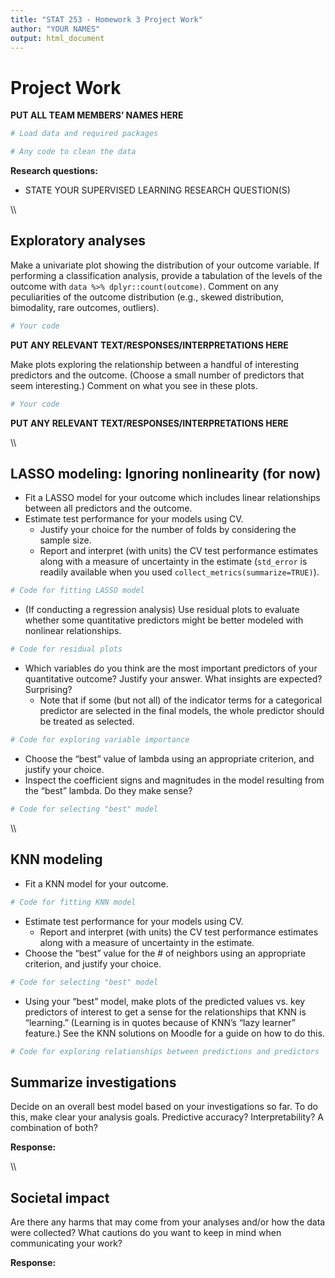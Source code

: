 ```yaml
---
title: "STAT 253 - Homework 3 Project Work"
author: "YOUR NAMES"
output: html_document
---
```


# Project Work

**PUT ALL TEAM MEMBERS' NAMES HERE**

```r
# Load data and required packages
```

```r
# Any code to clean the data
```

**Research questions:**

- STATE YOUR SUPERVISED LEARNING RESEARCH QUESTION(S)





\\\\ <!-- These slashes are line breaks that make the HTML more readable. -->





## Exploratory analyses

Make a univariate plot showing the distribution of your outcome variable. If performing a classification analysis, provide a tabulation of the levels of the outcome with `data %>% dplyr::count(outcome)`. Comment on any peculiarities of the outcome distribution (e.g., skewed distribution, bimodality, rare outcomes, outliers).

```r
# Your code
```

**PUT ANY RELEVANT TEXT/RESPONSES/INTERPRETATIONS HERE**


Make plots exploring the relationship between a handful of interesting predictors and the outcome. (Choose a small number of predictors that seem interesting.) Comment on what you see in these plots.

```r
# Your code
```

**PUT ANY RELEVANT TEXT/RESPONSES/INTERPRETATIONS HERE**





\\\\





## LASSO modeling: Ignoring nonlinearity (for now)

- Fit a LASSO model for your outcome which includes linear relationships between all predictors and the outcome.
- Estimate test performance for your models using CV.
    - Justify your choice for the number of folds by considering the sample size.
    - Report and interpret (with units) the CV test performance estimates along with a measure of uncertainty in the estimate (`std_error` is readily available when you used `collect_metrics(summarize=TRUE)`).

```r
# Code for fitting LASSO model
```

- (If conducting a regression analysis) Use residual plots to evaluate whether some quantitative predictors might be better modeled with nonlinear relationships.

```r
# Code for residual plots
```

- Which variables do you think are the most important predictors of your quantitative outcome? Justify your answer. What insights are expected? Surprising?
    - Note that if some (but not all) of the indicator terms for a categorical predictor are selected in the final models, the whole predictor should be treated as selected.

```r
# Code for exploring variable importance
```

- Choose the "best" value of lambda using an appropriate criterion, and justify your choice.
- Inspect the coefficient signs and magnitudes in the model resulting from the "best" lambda. Do they make sense?

```r
# Code for selecting "best" model
```





\\\\





## KNN modeling

- Fit a KNN model for your outcome.

```r
# Code for fitting KNN model
```

- Estimate test performance for your models using CV.
    - Report and interpret (with units) the CV test performance estimates along with a measure of uncertainty in the estimate.
- Choose the "best" value for the # of neighbors using an appropriate criterion, and justify your choice.

```r
# Code for selecting "best" model
```

- Using your "best" model, make plots of the predicted values vs. key predictors of interest to get a sense for the relationships that KNN is "learning." (Learning is in quotes because of KNN's "lazy learner" feature.) See the KNN solutions on Moodle for a guide on how to do this.

```r
# Code for exploring relationships between predictions and predictors
```





## Summarize investigations

Decide on an overall best model based on your investigations so far. To do this, make clear your analysis goals. Predictive accuracy? Interpretability? A combination of both?

**Response:** 





\\\\





## Societal impact

Are there any harms that may come from your analyses and/or how the data were collected? What cautions do you want to keep in mind when communicating your work?

**Response:** 
